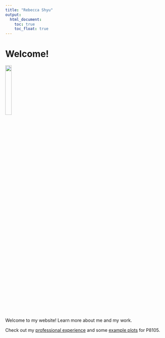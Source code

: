 ```yaml
---
title: "Rebecca Shyu"
output: 
  html_document:
    toc: true
    toc_float: true
---
```


# Welcome!

<img src= "images/cuimcID.jpeg" style = "width:20%">

Welcome to my website! Learn more about me and my work. 

Check out my [professional experience](about.html) and some [example plots](plots.html) for P8105.



